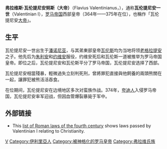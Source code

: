 {{expand|time=2017-09-15T05:30:19+00:00}}
{{unreferenced|time=2017-09-15T05:30:19+00:00}}
{{Infobox Roman emperor
| name         = 瓦倫堤尼安一世
| image        = Valentinian1cng1570366obverse.jpg
| image_size   = 250px
| alt          = Gold coin depicting man with diadem facing right
| caption      = [[索利都斯_(钱币)|索利都斯]]上的瓦倫堤尼安
| succession   = [[羅馬皇帝|羅馬皇帝]]
| moretext     = （[[西羅馬帝國|西部]]）
| reign        = 364年2月26日– {{nowr|375年11月17日}}
| predecessor  = [[朱利安|朱利安]]
| successor    = [[格拉提安|格拉提安]]和[[瓦倫提尼安二世|瓦倫提尼安二世]]
| regent       = [[瓦倫斯|瓦倫斯]] ([[東羅馬帝國|東部]])
| reg-type     = {{nowrap|共治}}
| birth_name   = 
| birth_date   = 321年
| birth_place  = 
| death_date   = 375年11月17日（54歲）
| death_place  = 
| burial_place = 
| spouse       = 
| issue        = 
| issue-link   = 
| issue-pipe   = 
| full name    =弗拉维斯·瓦伦提尼安努斯
| dynasty      =[[瓦倫提尼安王朝|瓦倫提尼安王朝]]
| father       = 
| religion     = 
}}
'''弗拉维斯·瓦伦提尼安努斯（大帝）'''（Flavius Valentinianus，{{bd|321年||375年|11月17日|V}}），通称'''瓦伦提尼安一世'''（Valentinian I），[[罗马帝国|罗马帝国]]西部皇帝（364年——375年在位），也稱作「瓦伦提尼安[[大帝|大帝]]」。

==生平==
瓦伦提尼安一世出生于[[潘诺尼亚|潘诺尼亚]]，与其弟東部皇帝[[瓦伦斯|瓦伦斯]]均为当地将领[[老格拉提安|老格拉提安]]之子。他先后为[[朱利安|朱利安]]和[[约维安|约维安]]服役，约维安死后和瓦伦斯一道被推举为罗马帝国皇帝。即位之后，瓦伦提尼安和瓦伦斯平分了罗马帝国，瓦伦提尼安选择了西部。

瓦伦提尼安相當殘暴，輕微過失立刻判死刑，曾將罪犯直接與他飼養的兩頭熊關在一起，讓罪犯被熊活活吞食。

在位期间，瓦伦提尼安在边境地区多次对蛮族作战。374年，[[夸迪人|夸迪人]]入侵罗马帝国，瓦伦提尼安率军迎战，但因血管爆裂暴毙于军中。

== 外部链接 ==
* This [https://web.archive.org/web/20081025063840/http://www.fourthcentury.com/index.php/imperial-laws-chart-364 list of Roman laws of the fourth century] shows laws passed by Valentinian I relating to Christianity.{{en icon}}
{{Commons-inline|Valentinian I}}


{{罗马帝国皇帝| 本人=瓦伦提尼安一世| 时间 = 364-375| 之前=[[约维安|约维安]]| 之后= [[格拉提安|格拉提安]]和[[瓦伦斯|瓦伦斯]] | 同时= [[瓦伦斯|瓦伦斯]] }}
{{最後的羅馬人}}
{{Authority control}}
[[Category:罗马皇帝|V]]
[[Category:伊利里亞人|Category:伊利里亞人]]
[[Category:被神格化的罗马皇帝|Category:被神格化的罗马皇帝]]
[[Category:弗拉维氏族|Category:弗拉维氏族]]
